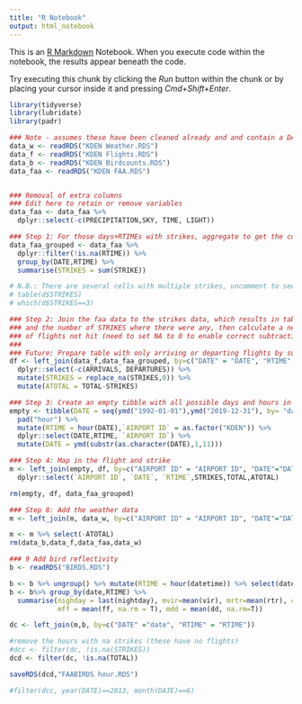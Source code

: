 ```yaml
---
title: "R Notebook"
output: html_notebook
---
```


This is an [R Markdown](http://rmarkdown.rstudio.com) Notebook. When you execute code within the notebook, the results appear beneath the code. 

Try executing this chunk by clicking the *Run* button within the chunk or by placing your cursor inside it and pressing *Cmd+Shift+Enter*. 

```r
library(tidyverse)
library(lubridate)
library(padr)

### Note - assumes these have been cleaned already and and contain a DATE and RTIME field
data_w <- readRDS("KDEN Weather.RDS")
data_f <- readRDS("KDEN Flights.RDS")
data_b <- readRDS("KDEN Birdcounts.RDS")
data_faa <- readRDS("KDEN FAA.RDS")


### Removal of extra columns
### Edit here to retain or remove variables
data_faa <- data_faa %>%
  dplyr::select(-c(PRECIPITATION,SKY, TIME, LIGHT))

### Step 1: For those days+RTIMEs with strikes, aggregate to get the count in that day+RT buckket
data_faa_grouped <- data_faa %>% 
  dplyr::filter(!is.na(RTIME)) %>% 
  group_by(DATE,RTIME) %>%
  summarise(STRIKES = sum(STRIKE))

# N.B.: There are several cells with multiple strikes, uncomment to see
# table(d$STRIKES)
# which(d$STRIKES==3)

### Step 2: Join the faa data to the strikes data, which results in table with both the TOTAL flights 
### and the number of STRIKES where there were any, then calculate a new variable ATOTAL to represent number
### of flights not hit (need to set NA to 0 to enable correct subtraction)
###
### Future: Prepare table with only arriving or departing flights by subsetting on indicator (tbd) in FAA file
df <- left_join(data_f,data_faa_grouped, by=c("DATE" = "DATE", "RTIME" = "RTIME")) %>%
  dplyr::select(-c(ARRIVALS, DEPARTURES)) %>%
  mutate(STRIKES = replace_na(STRIKES,0)) %>% 
  mutate(ATOTAL = TOTAL-STRIKES)

### Step 3: Create an empty tibble with all possible days and hours in the data set
empty <- tibble(DATE = seq(ymd("1992-01-01"),ymd("2019-12-31"), by= "days")) %>%
  pad("hour") %>% 
  mutate(RTIME = hour(DATE),`AIRPORT ID` = as.factor("KDEN")) %>%
  dplyr::select(DATE,RTIME, `AIRPORT ID`) %>%
  mutate(DATE = ymd(substr(as.character(DATE),1,11))) 

### Step 4: Map in the flight and strike
m <- left_join(empty, df, by=c("AIRPORT ID" = "AIRPORT ID", "DATE"="DATE","RTIME"="RTIME")) %>%
  dplyr::select(`AIRPORT ID`, `DATE`, `RTIME`,STRIKES,TOTAL,ATOTAL)

rm(empty, df, data_faa_grouped)

### Step 8: Add the weather data
m <- left_join(m, data_w, by=c("AIRPORT ID" = "AIRPORT ID", "DATE"="DATE","RTIME"="RTIME") )

m <- m %>% select(-ATOTAL)
rm(data_b,data_f,data_faa,data_w)

### 9 Add bird reflectivity
b <- readRDS("BIRDS.RDS")

b <- b %>% ungroup() %>% mutate(RTIME = hour(datetime)) %>% select(date, RTIME, nightday, vir, rtr, crt, ff, dd) 
b <- b%>% group_by(date,RTIME) %>% 
  summarise(nighday = last(nightday), mvir=mean(vir), mrtr=mean(rtr), crt = last(crt), 
            mff = mean(ff, na.rm = T), mdd = mean(dd, na.rm=T))

dc <- left_join(m,b, by=c("DATE" ="date", "RTIME" = "RTIME"))

#remove the hours with na strikes (these have no flights)
#dcc <- filter(dc, !is.na(STRIKES))
dcd <- filter(dc, !is.na(TOTAL))

saveRDS(dcd,"FAABIRDS hour.RDS")

#filter(dcc, year(DATE)==2013, month(DATE)==6)

```
